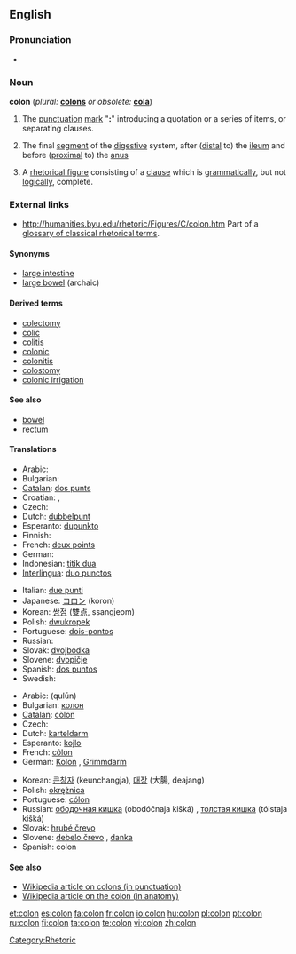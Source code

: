 {{see|colón}}
==English==

{{Punctuation marks}}

===Pronunciation===
*{{audio|en-us-colon.ogg|Audio (US)}}

===Noun===
'''colon'''  (''plural:'' '''[[colons]]''' ''or obsolete:'' '''[[cola]]''')

# {{grammar}} The [[punctuation]] [[mark]] "''':'''" introducing a quotation or a series of items, or separating clauses.
# {{anatomy}} The final [[segment]] of the [[digestive]] system, after ([[distal]] to) the [[ileum]] and before ([[proximal]] to) the [[anus]]
# A [[rhetorical figure]] consisting of a [[clause]] which is [[grammatically]], but not [[logically]], complete.

===External links===
* http://humanities.byu.edu/rhetoric/Figures/C/colon.htm Part of a [http://humanities.byu.edu/rhetoric/ glossary of classical rhetorical terms].

====Synonyms====
{{rfc-level|Synonyms at L4+ not in L3 POS section}}
* [[large intestine]]
* [[large bowel]] (archaic)

====Derived terms====
*[[colectomy]]
*[[colic]]
*[[colitis]]
*[[colonic]]
*[[colonitis]]
*[[colostomy]]
*[[colonic irrigation]]

====See also====
* [[bowel]]
* [[rectum]]

====Translations====
{{trans-top|punctuation mark}}
*Arabic: {{ARchar|[[نقطة مزدوجة]]}} {{IPAchar|(núqʈa muzdáwija)}} {{f}}
* Bulgarian: {{t-|bg|двоеточие|tr=dvoetóčie|n}}
*[[Catalan]]: [[dos punts]] {{m|p}}
*Croatian: {{t-|hr|dvotočka|f}}, {{t-|hr|dvotočje|n}}
* Czech: {{t-|cs|dvojtečka|f}}
*Dutch: [[dubbelpunt]] {{n}}
*Esperanto: [[dupunkto]]
* Finnish: {{t+|fi|kaksoispiste}}
*French: [[deux points]] {{m|p}}
* German: {{t+|de|Doppelpunkt|m}}
*Indonesian: [[titik dua]]
*[[Interlingua]]: [[duo punctos]] {{p}}
{{trans-mid}}
*Italian: [[due punti]] {{m|p}}
*Japanese: [[コロン]] (koron)
*Korean: [[쌍점]] (雙点, ssangjeom)
*Polish: [[dwukropek]] {{m}}
*Portuguese: [[dois-pontos]] {{m|p}}
* Russian: {{t+|ru|двоеточие|tr=dvojetóčije|n}}
*Slovak: [[dvojbodka]] {{f}}
*Slovene: [[dvopičje]] {{n}}
*Spanish: [[dos puntos]] {{m|p}}
* Swedish: {{t-|sv|kolon|n}}
{{trans-bottom}}

{{trans-top|digestive system}}
*Arabic: {{ARchar|[[قولون]]}} (qulūn) {{m}}
*Bulgarian: [[колон]] {{m}}
*[[Catalan]]: [[còlon]] {{m}}
* Czech: {{t-|cs|tračník|m}}
*Dutch: [[karteldarm]] {{m}}
*Esperanto: [[kojlo]]
*French: [[côlon]] {{m}}
*German: [[Kolon]] {{n}}, [[Grimmdarm]] {{m}}
{{trans-mid}}
*Korean: [[큰창자]] (keunchangja), [[대장]] (大腸, deajang)
*Polish: [[okrężnica]] {{m}}
*Portuguese: [[cólon]] {{m}}
*Russian: [[ободочная кишка]] (obodóčnaja kišká) {{f}}, [[толстая кишка]] (tólstaja kišká) {{f}}
*Slovak: [[hrubé črevo]] {{n}}
*Slovene: [[debelo črevo]] {{n}}, [[danka]] {{f}}
*Spanish: colon {{m}}
{{trans-bottom}}

====See also====
*[[w:colon_(punctuation)|Wikipedia article on colons (in punctuation)]]
*[[w:colon_(anatomy)|Wikipedia article on the colon (in anatomy)]]

[[Category:Rhetoric]]

[[et:colon]]
[[es:colon]]
[[fa:colon]]
[[fr:colon]]
[[io:colon]]
[[hu:colon]]
[[pl:colon]]
[[pt:colon]]
[[ru:colon]]
[[fi:colon]]
[[ta:colon]]
[[te:colon]]
[[vi:colon]]
[[zh:colon]]